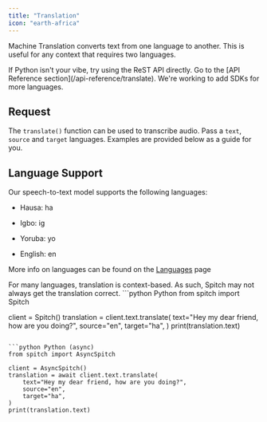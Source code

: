 ```yaml
---
title: "Translation"
icon: "earth-africa"
---
```


Machine Translation converts text from one language to another. This is useful for any context that requires two languages.

<Tip>
  If Python isn't your vibe, try using the ReST API directly. Go to the [API Reference section](/api-reference/translate).
  We're working to add SDKs for more languages.
</Tip>

## Request

The `translate()` function can be used to transcribe audio. Pass a `text`, `source` and `target` languages.
Examples are provided below as a guide for you.

## Language Support

Our speech-to-text model supports the following languages:

* Hausa: ha

* Igbo: ig

* Yoruba: yo

* English: en

More info on languages can be found on the [Languages](/concepts/languages) page

<Warning>
  For many languages, translation is context-based. As such, Spitch may not always get the translation correct.
</Warning>

<CodeGroup>
  ```python Python
  from spitch import Spitch

  client = Spitch()
  translation = client.text.translate(
      text="Hey my dear friend, how are you doing?",
      source="en",
      target="ha",
  )
  print(translation.text)
  ```

  ```python Python (async)
  from spitch import AsyncSpitch

  client = AsyncSpitch()
  translation = await client.text.translate(
      text="Hey my dear friend, how are you doing?",
      source="en",
      target="ha",
  )
  print(translation.text)
  ```
</CodeGroup>